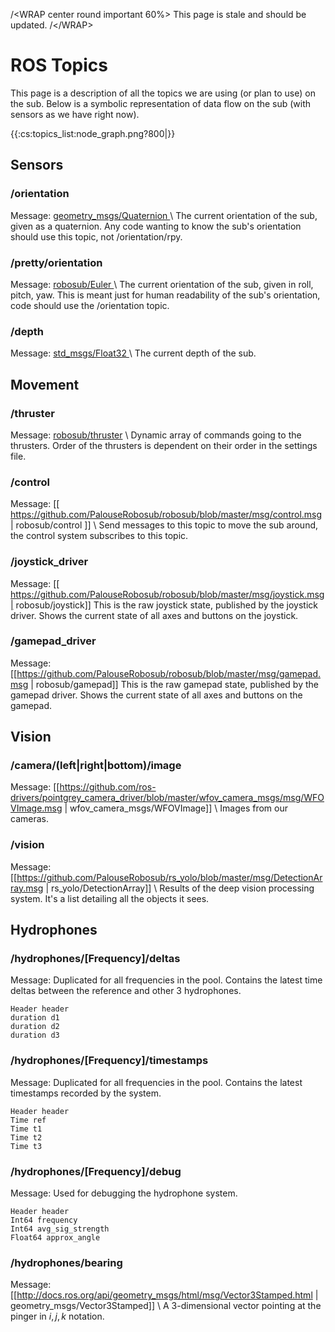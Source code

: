 /\<WRAP center round important 60%\>
This page is stale and should be updated.
/\</WRAP\>

# ROS Topics
This page is a description of all the topics we are using (or plan to use) on the sub. Below is a symbolic representation of data flow on the sub (with sensors as we have right now).

\{\{:cs:topics_list:node_graph.png?800|\}\}
## Sensors
### /orientation
Message: [ geometry_msgs/Quaternion ](http://docs.ros.org/api/geometry_msgs/html/msg/Quaternion.html ) \\
The current orientation of the sub, given as a quaternion. Any code wanting to know the sub's orientation should use this topic, not /orientation/rpy.

### /pretty/orientation
Message: [ robosub/Euler ](https://github.com/PalouseRobosub/robosub/blob/master/msg/Euler.msg ) \\
The current orientation of the sub, given in roll, pitch, yaw. This is meant just for human readability of the sub's orientation, code should use the /orientation topic.

### /depth
Message: [ std_msgs/Float32 ]( http://docs.ros.org/jade/api/std_msgs/html/msg/Float32.html ) \\
The current depth of the sub.

## Movement
### /thruster
Message: [robosub/thruster](https://github.com/PalouseRobosub/robosub/blob/master/msg/thruster.msg) \\
Dynamic array of commands going to the thrusters. Order of the thrusters is dependent on their order in the settings file.


### /control
Message: [[ https://github.com/PalouseRobosub/robosub/blob/master/msg/control.msg | robosub/control ]] \\
Send messages to this topic to move the sub around, the control system subscribes to this topic.


### /joystick_driver
Message: [[ https://github.com/PalouseRobosub/robosub/blob/master/msg/joystick.msg| robosub/joystick]]
This is the raw joystick state, published by the joystick driver. Shows the current state of all axes and buttons on the joystick.

### /gamepad_driver
Message: [[https://github.com/PalouseRobosub/robosub/blob/master/msg/gamepad.msg | robosub/gamepad]]
This is the raw gamepad state, published by the gamepad driver. Shows the current state of all axes and buttons on the gamepad.

## Vision

### /camera/(left|right|bottom)/image
Message: [[https://github.com/ros-drivers/pointgrey_camera_driver/blob/master/wfov_camera_msgs/msg/WFOVImage.msg | wfov_camera_msgs/WFOVImage]] \\
Images from our cameras.

### /vision
Message: [[https://github.com/PalouseRobosub/rs_yolo/blob/master/msg/DetectionArray.msg | rs_yolo/DetectionArray]] \\
Results of the deep vision processing system. It's a list detailing all the objects it sees.

## Hydrophones

### /hydrophones/[Frequency]/deltas
Message: Duplicated for all frequencies in the pool. Contains the latest time deltas between the reference and other 3 hydrophones.
```
Header header
duration d1
duration d2
duration d3
```

### /hydrophones/[Frequency]/timestamps
Message: Duplicated for all frequencies in the pool. Contains the latest timestamps recorded by the system.
```
Header header
Time ref
Time t1
Time t2
Time t3
```

### /hydrophones/[Frequency]/debug
Message: Used for debugging the hydrophone system.
```
Header header
Int64 frequency
Int64 avg_sig_strength
Float64 approx_angle
```

### /hydrophones/bearing
Message: [[http://docs.ros.org/api/geometry_msgs/html/msg/Vector3Stamped.html | geometry_msgs/Vector3Stamped]] \\
A 3-dimensional vector pointing at the pinger in $i,j,k$ notation.

